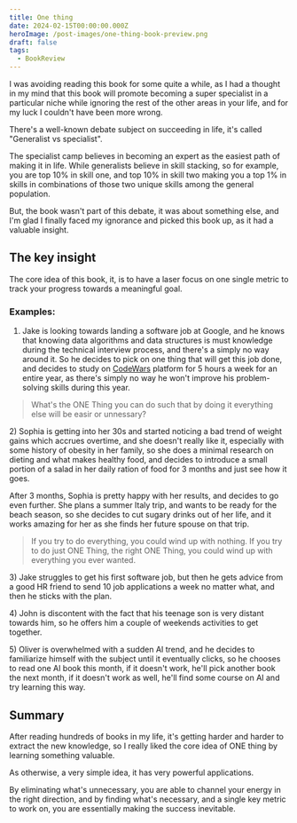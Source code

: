 ```yaml
---
title: One thing
date: 2024-02-15T00:00:00.000Z
heroImage: /post-images/one-thing-book-preview.png
draft: false
tags:
  - BookReview
---
```


I was avoiding reading this book for some quite a while, as I had a thought in my mind that this book will promote becoming a super specialist in a particular niche while ignoring the rest of the other areas in your life, and for my luck I couldn't have been more wrong.

There's a well-known debate subject on succeeding in life, it's called "Generalist vs specialist".

The specialist camp believes in becoming an expert as the easiest path of making it in life. While generalists believe in skill stacking, so for example, you are top 10% in skill one, and top 10% in skill two making you a top 1% in skills in combinations of those two unique skills among the general population.

But, the book wasn't part of this debate, it was about something else, and I'm glad I finally faced my ignorance and picked this book up, as it had a valuable insight.

## The key insight

The core idea of this book, it, is to have a laser focus on one single metric to track your progress towards a meaningful goal.

### Examples:

1. Jake is looking towards landing a software job at Google, and he knows that knowing data algorithms and data structures is must knowledge during the technical interview process, and there's a simply no way around it. So he decides to pick on one thing that will get this job done, and decides to study on [CodeWars](https://alex-code.com/post/2023-01-21-i-tried-codewars-for-30-days) platform for 5 hours a week for an entire year, as there's simply no way he won't improve his problem-solving skills during this year.

> What's the ONE Thing you can do such that by doing it everything else will be easir or unnessary?

2\) Sophia is getting into her 30s and started noticing a bad trend of weight gains which accrues overtime, and she doesn't really like it, especially with some history of obesity in her family, so she does a minimal research on dieting and what makes healthy food, and decides to introduce a small portion of a salad in her daily ration of food for 3 months and just see how it goes.

After 3 months, Sophia is pretty happy with her results, and decides to go even further. She plans a summer Italy trip, and wants to be ready for the beach season, so she decides to cut sugary drinks out of her life, and it works amazing for her as she finds her future spouse on that trip.

> If you try to do everything, you could wind up with nothing. If you try to do just ONE Thing, the right ONE Thing, you could wind up with everything you ever wanted.

3\) Jake struggles to get his first software job, but then he gets advice from a good HR friend to send 10 job applications a week no matter what, and then he sticks with the plan.

4\) John is discontent with the fact that his teenage son is very distant towards him, so he offers him a couple of weekends activities to get together.

5\) Oliver is overwhelmed with a sudden AI trend, and he decides to familiarize himself with the subject until it eventually clicks, so he chooses to read one AI book this month, if it doesn't work, he'll pick another book the next month, if it doesn't work as well, he'll find some course on AI and try learning this way.

## Summary

After reading hundreds of books in my life, it's getting harder and harder to extract the new knowledge, so I really liked the core idea of ONE thing by learning something valuable.

As otherwise, a very simple idea, it has very powerful applications.

By eliminating what's unnecessary, you are able to channel your energy in the right direction, and by finding what's necessary, and a single key metric to work on, you are essentially making the success inevitable.
